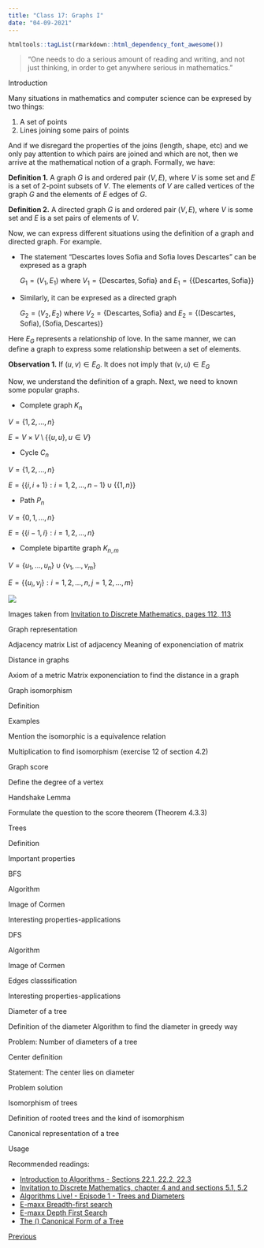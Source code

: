 ```yaml
---
title: "Class 17: Graphs I"
date: "04-09-2021"
---
```


```r
htmltools::tagList(rmarkdown::html_dependency_font_awesome())
```

> "One needs to do a serious amount of reading and writing, and not just thinking, in order to get anywhere serious in mathematics."

<div class="topic">Introduction</div>

Many situations in mathematics and computer science can be expresed by two things:

1. A set of points
2. Lines joining some pairs of points

And if we disregard the properties of the joins (length, shape, etc) and we only pay attention to which pairs are joined and which are not, then
we arrive at the mathematical notion of a graph. Formally, we have:

**Definition 1.** A graph $G$ is and ordered pair $(V, E)$, where $V$ is some set and $E$ is a set of 2-point subsets of $V$.
The elements of $V$ are called vertices of the graph $G$ and the elements of $E$ edges of $G$.

**Definition 2.** A directed graph $G$ is and ordered pair $(V, E)$, where $V$ is some set and $E$ is a set pairs of elements of $V$.

Now, we can express different situations using the definition of a graph and directed graph. For example.

* The statement "Descartes loves Sofia and Sofia loves Descartes" can be expresed as a graph 

  $G_1 = (V_1, E_1)$ where $V_1 = \{\text{Descartes}, \text{Sofia}\}$ and 
  $E_1 = \{\{\text{Descartes}, \text{Sofia}\}\}$

* Similarly, it can be expresed as a directed graph

  $G_2 = (V_2, E_2)$ where $V_2 = \{\text{Descartes}, \text{Sofia}\}$ and 
  $E_2 = \{(\text{Descartes}, \text{Sofia}), (\text{Sofia}, \text{Descartes})\}$

Here $E_{G}$ represents a relationship of love. In the same manner, we can define a graph to express some relationship between a set of elements.

**Observation 1.** If $(u, v) \in E_{G}$. It does not imply that $(v, u) \in E_{G}$

Now, we understand the definition of a graph. Next, we need to known some popular graphs.

* Complete graph $K_n$

$V = \{1, 2, \dots, n\}$

$E = V \times V \setminus \{\{u, u\}, u \in V\}$

* Cycle $C_n$

$V = \{1, 2, \dots, n\}$

$E = \{\{i, i + 1\}: i = 1, 2, \dots, n - 1\} \cup \{\{1, n\}\}$

* Path $P_n$

$V = \{0, 1, \dots, n\}$

$E = \{\{i - 1, i\}: i = 1, 2, \dots, n\}$


* Complete bipartite graph $K_{n, m}$

$V = \{u_1, \dots, u_n\} \cup \{v_1, \dots, v_m\}$

$E = \{\{u_i, v_j\}: i = 1, 2, \dots, n, j = 1, 2, \dots, m \}$


<div class="row text-center">
![](./images/class-17/graphs.png)

Images taken from [Invitation to Discrete Mathematics, pages 112, 113](https://www.amazon.com/-/es/Jiri-Matousek/dp/0198570422)
</div>

<div class="topic">Graph representation</div>

Adjacency matrix
List of adjacency
Meaning of exponenciation of matrix

<div class"topic">Distance in graphs</div>

Axiom of a metric
Matrix exponenciation to find the distance in a graph

<div class="topic">Graph isomorphism</div>

Definition

Examples

Mention the isomorphic is a equivalence relation 

Multiplication to find isomorphism (exercise 12 of section 4.2)

<div class="topic">Graph score</div>

Define the degree of a vertex

Handshake Lemma

Formulate the question to the score theorem (Theorem 4.3.3)

<div class="topic">Trees</div>

Definition

Important properties

<div class="topic">BFS</div>

Algorithm

Image of Cormen

Interesting properties-applications

<div class="topic">DFS</div>

Algorithm

Image of Cormen

Edges classsification

Interesting properties-applications

<div class="topic">Diameter of a tree</div>

Definition of the diameter
Algorithm to find the diameter in greedy way

Problem: Number of diameters of a tree

Center definition

Statement: The center lies on diameter

Problem solution

<div class="topic">Isomorphism of trees</div>

Definition of rooted trees and the kind of isomorphism

Canonical representation of a tree

Usage

Recommended readings:

- [Introduction to Algorithms - Sections 22.1, 22.2, 22.3](https://www.amazon.com/-/es/Thomas-H-Cormen/dp/0262033844)
- [Invitation to Discrete Mathematics, chapter 4 and and sections 5.1, 5.2](https://www.amazon.com/-/es/Jiri-Matousek/dp/0198570422)
- [Algorithms Live! - Episode 1 - Trees and Diameters](https://www.youtube.com/watch?v=2PFl93WM_ao)
- [E-maxx Breadth-first search](https://cp-algorithms.com/graph/breadth-first-search.html)
- [E-maxx Depth First Search](https://cp-algorithms.com/graph/depth-first-search.html)
- [The () Canonical Form of a Tree](http://webhome.cs.uvic.ca/~wendym/courses/582/16/notes/582_12_tree_can_form.pdf)

<p style="float: none; clear: both;"></p>

<!--
<div style="float: right;" class="pt-3">
  <a class="continue-link" href="./class-15.html" 
     data-toggle="tooltip" title="Contest II">
  Next
  </a>
</div>
-->

<div class="pt-3">
  <a class="continue-link" href="./class-16.html"
     data-toggle="tooltip" title="Contest UTEC-UNI-UPC II">
  Previous
  </a>
</div>

<script>
  $('#all-classes').collapse('show');
  $('#class-17').addClass('active');
  const cur_class = document.getElementById('class-17');
  cur_class.scrollIntoView({
    behavior: 'smooth',
    block: 'center'
  });
</script>
